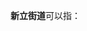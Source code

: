 '''新立街道'''可以指：
{{PRC admin/disambig|12/01/10/005/000|22/08/02/007/000|23/09/02/003/000}}
{{disambig|cat=四字乡级行政区划消歧义}}